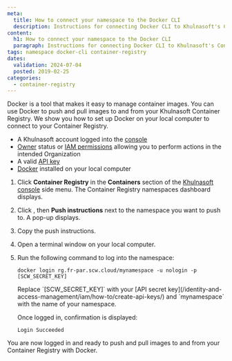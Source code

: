 ```yaml
---
meta:
  title: How to connect your namespace to the Docker CLI
  description: Instructions for connecting Docker CLI to Khulnasoft's Container Registry.
content:
  h1: How to connect your namespace to the Docker CLI
  paragraph: Instructions for connecting Docker CLI to Khulnasoft's Container Registry.
tags: namespace docker-cli container-registry
dates:
  validation: 2024-07-04
  posted: 2019-02-25
categories:
  - container-registry
---
```


Docker is a tool that makes it easy to manage container images. You can use Docker to push and pull images to and from your Khulnasoft Container Registry. We show you how to set up Docker on your local computer to connect to your Container Registry.

<Macro id="requirements" />

- A Khulnasoft account logged into the [console](https://console.khulnasoft.com)
- [Owner](/identity-and-access-management/iam/concepts/#owner) status or [IAM permissions](/identity-and-access-management/iam/concepts/#permission) allowing you to perform actions in the intended Organization
- A valid [API key](/identity-and-access-management/iam/how-to/create-api-keys/)
- [Docker](https://www.docker.com/) installed on your local computer


1. Click **Container Registry** in the **Containers** section of the [Khulnasoft console](https://console.khulnasoft.com) side menu. The Container Registry namespaces dashboard displays.
2. Click <Icon name="more" />, then **Push instructions** next to the namespace you want to push to. A pop-up displays.
3. Copy the push instructions.
4. Open a terminal window on your local computer.
5. Run the following command to log into the namespace:
    ```
    docker login rg.fr-par.scw.cloud/mynamespace -u nologin -p [SCW_SECRET_KEY]
    ```
    <Message type="important">
      Replace `[SCW_SECRET_KEY]` with your [API secret key](/identity-and-access-management/iam/how-to/create-api-keys/) and `mynamespace` with the name of your namespace.
    </Message>

    Once logged in, confirmation is displayed:

    ```
    Login Succeeded
    ```

You are now logged in and ready to push and pull images to and from your Container Registry with Docker.



